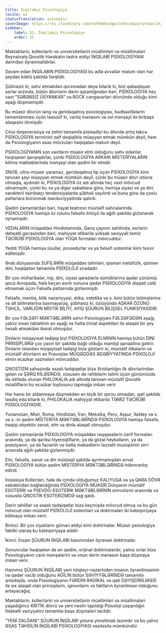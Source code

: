 ```yaml
---
title: İnqilabçı Psixologiya
locale: az
statusTranslation: automatic
coverImage: https://res.cloudinary.com/xmfm6mhw3gwctndtcubgx2rptnae/image/upload/v1740337243/small_cover_educacion_fundamental_a051170f1c.webp
sidebar:
    label: 31. İnqilabçı Psixologiya
    order: 31
---
```

Məktəblərin, kolleclərin və universitetlərin müəllimləri və müəllimələri Beynəlxalq Qnostik Hərəkatın tədris etdiyi İNQİLABİ PSİXOLOGİYANI dərindən öyrənməlidirlər.

Davam edən İNQİLABIN PSİXOLOGİYASI bu adla əvvəllər məlum olan hər şeydən köklü şəkildə fərqlidir.

Şübhəsiz ki, səhv etməkdən qorxmadan deyə bilərik ki, bizi qabaqlayan əsrlər ərzində, bütün dövrlərin dərin qaranlığından bəri, PSİXOLOGİYA heç vaxt "SƏBƏBSİZ ÜSYANKAR" və ROCK cəngavərləri dövründə olduğu kimi aşağı düşməmişdir.

Bu müasir dövrün ləng və geridəqalmış psixologiyası, bədbəxtliklərin tamamlanması üçün təəssüf ki, varlıq mənasını və əsl mənşəyi ilə birbaşa əlaqəsini itirmişdir.

Cinsi deqenerasiya və zehni tamamilə pisləşdiyi bu dövrdə artıq təkcə PSİXOLOGİYA terminini zəif dəqiqliklə müəyyən etmək mümkün deyil, həm də Psixologiyanın əsas mövzuları həqiqətən məlum deyil.

PSİXOLOGİYANIN son vaxtların müasir elmi olduğunu səhv edənlər, həqiqətən qarışıqdırlar, çünki PSİXOLOGİYA ARKAIK MİSTERİYALARIN köhnə məktəblərində mənşəyi olan qədim bir elmdir.

SNOB, ultra-müasir yaramaz, geridəqalmış tip üçün PSİXOLOGİYA kimi tanınan şeyi müəyyən etmək mümkün deyil, çünki bu müasir dövr istisna olmaqla, aydındır ki, PSİXOLOGİYA öz adı altında heç vaxt mövcud olmamışdır, çünki bu və ya digər səbəblərə görə, həmişə siyasi və ya dini xarakterli təxribatçı tendensiyalarda şübhəli sayılırdı və buna görə də çoxlu paltarlara bürünmək məcburiyyətində qalırdı.

Qədim zamanlardan bəri, həyat teatrının müxtəlif səhnələrində PSİXOLOGİYA həmişə öz rolunu fəlsəfə örtüyü ilə ağıllı şəkildə gizlənərək oynamışdır.

VEDALARIN müqəddəs Hindistanında, Qanq çayının sahilində, əsrlərin dəhşətli gecəsindən bəri, mahiyyət etibarilə yüksək səviyyəli təmiz TƏCRÜBİ PSİXOLOGİYA olan YOQA formaları mövcuddur.

Yeddi YOQA həmişə üsullar, prosedurlar və ya fəlsəfi sistemlər kimi təsvir edilmişdir.

Ərəb dünyasında SUFİLƏRİN müqəddəs təlimləri, qismən metafizik, qismən dini, həqiqətən tamamilə PSİXOLOJİ sıradadır.

Bir çox müharibələr, irqi, dini, siyasi qərəzlərlə sümüklərinə qədər çürümüş qoca Avropada, hələ keçən əsrin sonuna qədər PSİXOLOGİYA diqqəti cəlb etməmək üçün Fəlsəfə paltarında gizlənmişdi.

Fəlsəfə, məntiq, bilik nəzəriyyəsi, etika, estetika və s. kimi bütün bölmələrinə və alt bölmələrinə baxmayaraq, şübhəsiz ki, özlüyündə AŞKAR ÖZÜNÜ TƏHLİL, VARLIĞIN MİSTİK BİLİYİ, AYIQ ŞÜURUN BİLİŞSEL FUNKSİYASIDIR.

Bir çox FƏLSƏFİ MƏKTƏBLƏRİN səhvi Psixologiyanı FƏLSƏFƏDƏN aşağı, yalnız insan təbiətinin ən aşağı və hətta trivial aspektləri ilə əlaqəli bir şey hesab etməkdən ibarət olmuşdur.

Dinlərin müqayisəli tədqiqi bizi PSİXOLOGİYA ELMİNİN həmişə bütün DİNİ PRİNSİPLƏRƏ çox yaxın bir şəkildə bağlı olduğu məntiqi qənaətinə gətirir. Dinlərin istənilən müqayisəli tədqiqi bizə göstərir ki, müxtəlif ölkələrin və müxtəlif dövrlərin ən Pravoslav MÜQƏDDƏS ƏDƏBİYYATINDA PSİXOLOJİ elmin ecazkar xəzinələri mövcuddur.

QNOSTİZM sahəsində əsaslı tədqiqatlar bizə Xristianlığın ilk dövrlərindən gələn və ŞƏRQ KİLƏSİNDƏ, xüsusən də rahiblərin təlimi üçün günümüzdə də istifadə olunan PHILOKALIA adı altında tanınan müxtəlif Qnostik müəlliflərin bu ecazkar toplusunu tapmağa imkan verir.

Hər hansı bir aldanmaya düşməkdən ən kiçik bir qorxu olmadan, qəti şəkildə təsdiq edə bilərik ki, PHILOKALIA mahiyyət etibarilə TƏMİZ TƏCRÜBİ PSİXOLOGİYADIR.

Yunanıstan, Misir, Roma, Hindistan, İran, Meksika, Peru, Aşşur, Xaldey və s. və s.-in qədim MİSTERİYA MƏKTƏBLƏRİNDƏ PSİXOLOGİYA həmişə fəlsəfə, həqiqi obyektiv sənət, elm və dinlə əlaqəli olmuşdur.

Qədim zamanlarda PSİXOLOGİYA müqəddəs rəqqasələrin zərif formaları arasında, ya da qəribə hiyeroqliflərin, ya da gözəl heykəllərin, ya da poeziyanın, ya da faciənin və hətta məbədlərin ləzzətli musiqisinin sirri arasında ağıllı şəkildə gizlənmişdir.

Elm, fəlsəfə, sənət və din müstəqil şəkildə ayrılmamışdan əvvəl PSİXOLOGİYA bütün qədim MİSTERİYA MƏKTƏBLƏRİNDƏ hökmranlıq edirdi.

İnisiasiya Kollecləri, hələ də içində olduğumuz KALIYUQA və ya QARA DÖVR səbəbindən bağlandığında PSİXOLOGİYA MÜASİR Dünyanın müxtəlif ESOTERİK və PSEVDO-ESOTERİK MƏKTƏBLƏRİNİN simvolizmi arasında və xüsusilə QNOSTİK ESOTERİZMDƏ sağ qaldı.

Dərin təhlillər və əsaslı tədqiqatlar bizə keçmişdə mövcud olmuş və bu gün mövcud olan müxtəlif PSİXOLOJİ sistemləri və doktrinaları iki kateqoriyaya bölməyə imkan verir.

Birinci: Bir çox ziyalıların güman etdiyi kimi doktrinalar. Müasir psixologiya faktiki olaraq bu kateqoriyaya aiddir.

İkinci: İnsanı ŞÜURUN İNQİLABI baxımından öyrənən doktrinalar.

Sonuncular həqiqətən də ən qədim, orijinal doktrinalardır, yalnız onlar bizə Psixologiyanın canlı mənşələrini və onun dərin mənasını başa düşməyə imkan verir.

Hamımız ŞÜURUN İNQİLABI yeni nöqteyi-nəzərindən insanın öyrənilməsinin nə qədər vacib olduğunu AĞILIN bütün SƏVİYYƏLƏRİNDƏ tamamilə anladıqda, onda Psixologiyanın FƏRDİN RADİKAL və qəti DƏYİŞDİRİLMƏSİ ilə sıx əlaqəli olan prinsiplərin, qanunların və faktların öyrənilməsi olduğunu anlayacağıq.

Məktəblərin, kolleclərin və universitetlərin müəllimləri və müəllimələri yaşadığımız KRİTİK dövrü və yeni nəslin tapıldığı Psixoloji çaşqınlığın fəlakətli vəziyyətini tamamilə başa düşmələri təcildir.

"YENİ DALĞANI" ŞÜURUN İNQİLABI yoluna yönəltmək lazımdır və bu yalnız ƏSAS TƏHSİLİN İNQİLABİ PSİXOLOGİYASI vasitəsilə mümkündür.

